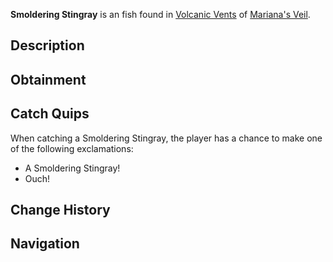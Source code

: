 {{FishInfobox
|image          = Smoldering Stingray.png
|rarity         = Unusual
|sea            = First Sea
|location       = [[Volcanic Vents]]
|sublocation    = 
|sources        = Fishing Rod
|radar_location = 
|xp             = 150
|weather        = 
|time           = Night
|season         = Spring
|bait           = Seaweed
|base_weight    = 17
|base_value     = 900
|weight_range   = 9
|base_chance    = 35
|base_resil     = 75
}}
'''Smoldering Stingray''' is an {{Rarity|Unusual}} fish found in [[Volcanic Vents]] of [[Mariana's Veil]].

== Description ==
{{Description|A broad stingray with glowing magma veins running along its wings.|Bestiary Entry}}

== Obtainment ==
{{Description|Prefers warm, still waters under the cover of night.|Bestiary Hint}}
{{Fish Availability|
Mariana's Veil/Volcanic Vents
|top_rods      = 
Krampus's Rod\408177.58\443983.93;
Magma Rod\394944.46\429589.45;
Plastic Rod\360673.69\392310.98;
Buddy Bond Rod\267929.03\403724.29;
Fast Rod\252910.63\469070.11;
Fischer's Rod\224057.26\415556.13;
Adventurer's Rod\222677.03\412996.24;
Flimsy Rod\166296.06\319488.01;
Ethereal Prism Rod\226028.46\166528.94;
Seraphic Rod\215627.38\167551.15;
No-Life Rod\210132.52\173938.03;
Rod Of The Forgotten Fang\201889.66\165712.85;
Challenger's Rod\193297.82\166742.6;
Trident Rod\182997.79\190801.34;
Rod Of The Depths\181294.56\160334.17;
Free Spirit Rod\180182.18\189531.67;
Rod Of The Exalted One\180015.04\161721.54;
Zeus Rod\175946.27\158467.79;
Verdant Shear Rod\172671.83\159581.41;
Blazebringer Rod\167332.06\161026.65;
Depthseeker Rod\157729.25\159108.81;
Avalanche Rod\142444.88\150245.75;
Volcanic Rod\137081.28\142884.12;
Training Rod\122003.06\309617.78;
Steady Rod\59773.71\52578.44
|recommended   = Ethereal Prism Rod
}}

== Catch Quips ==
When catching a Smoldering Stingray, the player has a chance to make one of the following exclamations:
* A Smoldering Stingray!
* Ouch!

== Change History ==
{{Change History|{{subst:Current Version}}}}

== Navigation ==
{{Fish Navbox|Volcanic Vents}}